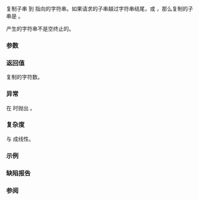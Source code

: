 {{cpp/string/basic_string/title|copy}}
{{cpp/string/basic_string/navbar}}
{{ddcl|notes={{mark constexpr since c++20}}|1=
size_type copy( CharT* dest, size_type count, size_type pos = 0 ) const;
}}

复制子串 {{range|pos|pos + count}} 到 {{c|dest}} 指向的字符串。如果请求的子串越过字符串结尾，或 {{c|1=count == npos}}，那么复制的子串是 {{range/core|{{c|pos}}|{{rlpf|size}}}}。

产生的字符串不是空终止的。

===参数===
{{par begin}}
{{par|dest|指向目标字符串的指针}}
{{par|count|子串长度}}
{{par|pos|所包含的首字符位置}}
{{par end}}

===返回值===
复制的字符数。

===异常===
在 {{c|pos &gt; size()}} 时抛出 {{lc|std::out_of_range}}。

{{cpp/strong exception safety guarantee}}

===复杂度===
与 {{c|count}} 成线性。

===示例===
{{example
|code=
#include &lt;iostream&gt;
#include &lt;string&gt;

int main()
{
    std::string foo("WINE");
    
    // 花括号初始化会将所有字符初始化为 0，提供空终止符
    char bar[4]{};
    
    // 为确保空终止，不复制最后一个字符
    foo.copy(bar, sizeof bar - 1);
 
    std::cout &lt;&lt; bar &lt;&lt; '\n'; // bar 需要是空终止的
}
|output=
WIN
}}

===缺陷报告===
{{dr list begin}}
{{dr list item|wg=lwg|dr=847|std=C++98|before=没有异常安全保证|after=添加强异常安全保证}}
{{dr list end}}

===参阅===
{{dsc begin}}
{{dsc inc|cpp/string/basic_string/dsc substr}}
{{dsc inc|cpp/string/basic_string_view/dsc copy}}
{{dsc inc|cpp/algorithm/dsc copy}}
{{dsc inc|cpp/string/byte/dsc memcpy}}
{{dsc end}}

{{langlinks|de|en|es|fr|it|ja|pl|pt|ru}}